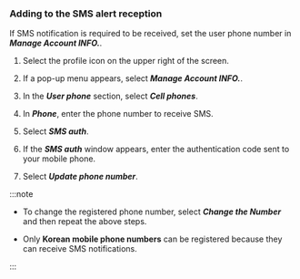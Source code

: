 ### Adding to the SMS alert reception

If SMS notification is required to be received, set the user phone number in **_Manage Account INFO._**. 

<ImgLang img='set-event-sms-notification.png' desc='User phone' />

1. Select the profile icon on the upper right of the screen. 

2. If a pop-up menu appears, select **_Manage Account INFO._**. 

3. In the **_User phone_** section, select **_Cell phones_**. 

4. In **_Phone_**, enter the phone number to receive SMS.

5. Select **_SMS auth_**.

6. If the **_SMS auth_** window appears, enter the authentication code sent to your mobile phone.

7. Select **_Update phone number_**.

:::note

- To change the registered phone number, select **_Change the Number_** and then repeat the above steps.

- Only **Korean mobile phone numbers** can be registered because they can receive SMS notifications.

:::

